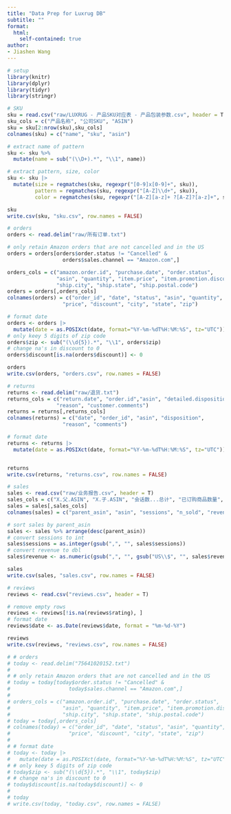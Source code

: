 ```yaml
---
title: "Data Prep for Luxrug DB"
subtitle: ""
format: 
  html:
    self-contained: true
author:
- Jiashen Wang
---
```

```r
# setup
library(knitr)
library(dplyr)
library(tidyr)
library(stringr)
```


```r
# SKU
sku = read.csv("raw/LUXRUG - 产品SKU对应表 - 产品包装参数.csv", header = T)
sku_cols = c("产品名称", "公司SKU", "ASIN")
sku = sku[2:nrow(sku),sku_cols]
colnames(sku) = c("name", "sku", "asin")

# extract name of pattern
sku <- sku %>%
  mutate(name = sub("(\\D+).*", "\\1", name))

# extract pattern, size, color
sku <- sku |>
  mutate(size = regmatches(sku, regexpr("[0-9]x[0-9]+", sku)),
         pattern = regmatches(sku, regexpr("[A-Z]\\d+", sku)),
         color = regmatches(sku, regexpr("[A-Z][a-z]+ ?[A-Z]?[a-z]+", sku)))

sku
write.csv(sku, "sku.csv", row.names = FALSE)
```


```r
# orders
orders <- read.delim("raw/所有订单.txt")

# only retain Amazon orders that are not cancelled and in the US
orders = orders[orders$order.status != "Cancelled" & 
                  orders$sales.channel == "Amazon.com",]

orders_cols = c("amazon.order.id", "purchase.date", "order.status", 
                "asin", "quantity", "item.price", "item.promotion.discount", 
                "ship.city", "ship.state", "ship.postal.code")
orders = orders[,orders_cols]
colnames(orders) = c("order_id", "date", "status", "asin", "quantity", 
                  "price", "discount", "city", "state", "zip")

# format date
orders <- orders |>
  mutate(date = as.POSIXct(date, format="%Y-%m-%dT%H:%M:%S", tz="UTC"))
# only keey 5 digits of zip code
orders$zip <- sub("(\\d{5}).*", "\\1", orders$zip)
# change na's in discount to 0
orders$discount[is.na(orders$discount)] <- 0

orders
write.csv(orders, "orders.csv", row.names = FALSE)
```


```r
# returns
returns <- read.delim("raw/退货.txt")
returns_cols = c("return.date", "order.id","asin", "detailed.disposition", 
                "reason", "customer.comments")
returns = returns[,returns_cols]
colnames(returns) = c("date", "order_id", "asin", "disposition", 
                  "reason", "comments")

# format date
returns <- returns |>
  mutate(date = as.POSIXct(date, format="%Y-%m-%dT%H:%M:%S", tz="UTC"))


returns
write.csv(returns, "returns.csv", row.names = FALSE)
```


```r
# sales
sales <- read.csv("raw/业务报告.csv", header = T)
sales_cols = c("X.父.ASIN", "X.子.ASIN", "会话数...总计", "已订购商品数量", "已订购商品销售额")
sales = sales[,sales_cols]
colnames(sales) = c("parent_asin", "asin", "sessions", "n_sold", "revenue")

# sort sales by parent_asin
sales <- sales %>% arrange(desc(parent_asin))
# convert sessions to int
sales$sessions = as.integer(gsub(",", "", sales$sessions))
# convert revenue to dbl
sales$revenue <- as.numeric(gsub(",", "", gsub("US\\$", "", sales$revenue)))

sales
write.csv(sales, "sales.csv", row.names = FALSE)
```


```r
# reviews
reviews <- read.csv("reviews.csv", header = T)

# remove empty rows
reviews <- reviews[!is.na(reviews$rating), ]
# format date
reviews$date <- as.Date(reviews$date, format = "%m-%d-%Y")

reviews
write.csv(reviews, "reviews.csv", row.names = FALSE)
```


```r
# # orders
# today <- read.delim("75641020152.txt")
# 
# # only retain Amazon orders that are not cancelled and in the US
# today = today[today$order.status != "Cancelled" & 
#                   today$sales.channel == "Amazon.com",]
# 
# orders_cols = c("amazon.order.id", "purchase.date", "order.status", 
#                 "asin", "quantity", "item.price", "item.promotion.discount", 
#                 "ship.city", "ship.state", "ship.postal.code")
# today = today[,orders_cols]
# colnames(today) = c("order_id", "date", "status", "asin", "quantity", 
#                   "price", "discount", "city", "state", "zip")
# 
# # format date
# today <- today |>
#   mutate(date = as.POSIXct(date, format="%Y-%m-%dT%H:%M:%S", tz="UTC"))
# # only keey 5 digits of zip code
# today$zip <- sub("(\\d{5}).*", "\\1", today$zip)
# # change na's in discount to 0
# today$discount[is.na(today$discount)] <- 0
# 
# today
# write.csv(today, "today.csv", row.names = FALSE)
```